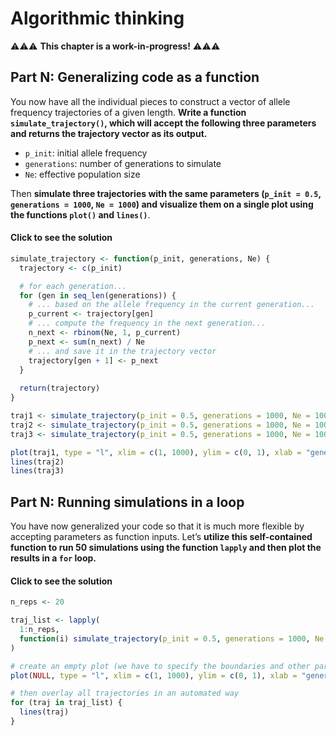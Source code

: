 # Algorithmic thinking

⚠️⚠️⚠️
**This chapter is a work-in-progress!**
⚠️⚠️⚠️

## Part N: Generalizing code as a function

You now have all the individual pieces to construct a vector of allele
frequency trajectories of a given length. **Write a function `simulate_trajectory()`,
which will accept the following three parameters and returns the trajectory
vector as its output.**

- `p_init`: initial allele frequency
- `generations`: number of generations to simulate
- `Ne`: effective population size

Then **simulate three trajectories with the same parameters (`p_init = 0.5`,
`generations = 1000`, `Ne = 1000`) and visualize them on a single plot using
the functions `plot()` and `lines()`**.

::: {.callout-note collapse="true" icon=false}
#### Click to see the solution

```r
simulate_trajectory <- function(p_init, generations, Ne) {
  trajectory <- c(p_init)

  # for each generation...
  for (gen in seq_len(generations)) {
    # ... based on the allele frequency in the current generation...
    p_current <- trajectory[gen]
    # ... compute the frequency in the next generation...
    n_next <- rbinom(Ne, 1, p_current)
    p_next <- sum(n_next) / Ne
    # ... and save it in the trajectory vector
    trajectory[gen + 1] <- p_next
  }
  
  return(trajectory)
}

traj1 <- simulate_trajectory(p_init = 0.5, generations = 1000, Ne = 1000)
traj2 <- simulate_trajectory(p_init = 0.5, generations = 1000, Ne = 1000)
traj3 <- simulate_trajectory(p_init = 0.5, generations = 1000, Ne = 1000)

plot(traj1, type = "l", xlim = c(1, 1000), ylim = c(0, 1), xlab = "generations", ylab = "allele frequency")
lines(traj2)
lines(traj3)
```

:::

## Part N: Running simulations in a loop

You have now generalized your code so that it is much more flexible by accepting
parameters as function inputs. Let's **utilize this self-contained function to
run 50 simulations using the function `lapply` and then plot the results
in a `for` loop.**

::: {.callout-note collapse="true" icon=false}
#### Click to see the solution

```r
n_reps <- 20

traj_list <- lapply(
  1:n_reps,
  function(i) simulate_trajectory(p_init = 0.5, generations = 1000, Ne = 1000)
)

# create an empty plot (we have to specify the boundaries and other parameters!)
plot(NULL, type = "l", xlim = c(1, 1000), ylim = c(0, 1), xlab = "generations", ylab = "allele frequency")

# then overlay all trajectories in an automated way
for (traj in traj_list) {
  lines(traj)
}
```

:::


